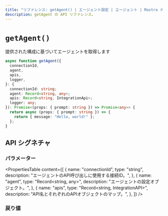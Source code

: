 ```yaml
---
title: "リファレンス: getAgent() | エージェント設定 | エージェント | Mastra ドキュメント"
description: getAgent の API リファレンス。
---
```


# `getAgent()`

提供された構成に基づいてエージェントを取得します

```ts showLineNumbers copy
async function getAgent({
  connectionId,
  agent,
  apis,
  logger,
}: {
  connectionId: string;
  agent: Record<string, any>;
  apis: Record<string, IntegrationApi>;
  logger: any;
}): Promise<(props: { prompt: string }) => Promise<any>> {
  return async (props: { prompt: string }) => {
    return { message: "Hello, world!" };
  };
}
```

## API シグネチャ

### パラメーター

<PropertiesTable
  content={[
    {
      name: "connectionId",
      type: "string",
      description: "エージェントのAPI呼び出しに使用する接続ID。",
    },
    {
      name: "agent",
      type: "Record<string, any>",
      description: "エージェントの設定オブジェクト。",
    },
    {
      name: "apis",
      type: "Record<string, IntegrationAPI>",
      description: "API名とそれぞれのAPIオブジェクトのマップ。",
    },
  ]}
/>

### 戻り値

<PropertiesTable content={[]} />
